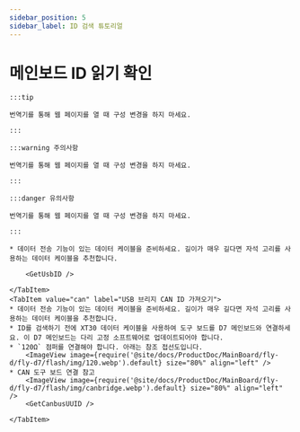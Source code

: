 ```yaml
---
sidebar_position: 5
sidebar_label: ID 검색 튜토리얼
---
```





# 메인보드 ID 읽기 확인

    :::tip

    번역기를 통해 웹 페이지를 열 때 구성 변경을 하지 마세요.

    :::

    :::warning 주의사항

    번역기를 통해 웹 페이지를 열 때 구성 변경을 하지 마세요.

    :::

    :::danger 유의사항

    번역기를 통해 웹 페이지를 열 때 구성 변경을 하지 마세요.

    :::

<Tabs>
    <TabItem value="usb" label="USB ID 가져오기" default>
        
    * 데이터 전송 기능이 있는 데이터 케이블을 준비하세요. 길이가 매우 길다면 자석 고리를 사용하는 데이터 케이블을 추천합니다.
    
        <GetUsbID />
        
    </TabItem>
    <TabItem value="can" label="USB 브리지 CAN ID 가져오기">
    * 데이터 전송 기능이 있는 데이터 케이블을 준비하세요. 길이가 매우 길다면 자석 고리를 사용하는 데이터 케이블을 추천합니다.
    * ID를 검색하기 전에 XT30 데이터 케이블을 사용하여 도구 보드를 D7 메인보드와 연결하세요. 이 D7 메인보드는 다리 고정 소프트웨어로 업데이트되어야 합니다.
    * `120Ω` 점퍼를 연결해야 합니다. 아래는 참조 접선도입니다.
        <ImageView image={require('@site/docs/ProductDoc/MainBoard/fly-d/fly-d7/flash/img/120.webp').default} size="80%" align="left" />
    * CAN 도구 보드 연결 참고
        <ImageView image={require('@site/docs/ProductDoc/MainBoard/fly-d/fly-d7/flash/img/canbridge.webp').default} size="80%" align="left" />   
        <GetCanbusUUID />

    </TabItem>
</Tabs>

